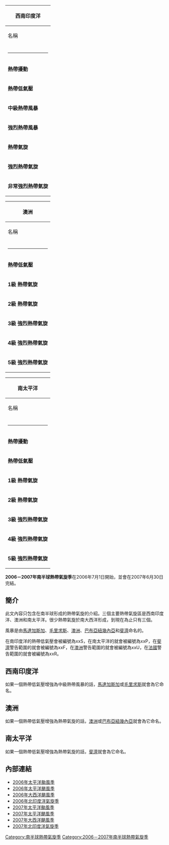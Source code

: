 {| class="wikitable" style="float:right; margin-left:1.5em; clear:both; width:20em"
! colspan="5" | 西南印度洋
|-
! 名稱 !!風速
|- align="right"
| style="font-size: 75%" |
| 海里
|-
| colspan="2" | <hr>
|- align="right"
| '''熱帶擾動''' || 28 <
|- align="right"
| '''熱帶低氣壓''' || 28–33
|- align="right"
| '''中級熱帶風暴''' || 34–47
|- align="right"
| '''強烈熱帶風暴''' || 48–63
|- align="right"
| '''熱帶氣旋''' || 64–89 
|- align="right"
| '''強烈熱帶氣旋''' || 90–115 
|- align="right"
| '''非常強烈熱帶氣旋''' || > 115 
|}

{| class="wikitable" style="float:right; margin-left:1.5em; clear:both; width:20em"
! colspan="5" | 澳洲
|-
! 名稱 !!風速
|- align="right"
| style="font-size: 75%" |
| 海里
|-
| colspan="2" | <hr>
|- align="right"
| '''熱帶低氣壓''' || 34 <
|- align="right"
| '''1級 熱帶氣旋''' || 34–47
|- align="right"
| '''2級 熱帶氣旋'''  || 48–63
|- align="right"
| '''3級 強烈熱帶氣旋'''  || 64–85 
|- align="right"
| '''4級 強烈熱帶氣旋''' || 86–107 
|- align="right"
| '''5級 強烈熱帶氣旋''' || > 107 
|}

{| class="wikitable" style="float:right; margin-left:1.5em; clear:both; width:20em"
! colspan="5" | 南太平洋
|-
! 名稱 !!風速
|- align="right"
| style="font-size: 75%" |
| 海里
|-
| colspan="2" | <hr>
|- align="right"
| '''熱帶擾動''' || N/A
|- align="right"
| '''熱帶低氣壓''' || 34 <
|- align="right"
| '''1級 熱帶氣旋''' || 34–47
|- align="right"
| '''2級 熱帶氣旋'''  || 48–63
|- align="right"
| '''3級 強烈熱帶氣旋'''  || 64–85 
|- align="right"
| '''4級 強烈熱帶氣旋''' || 86–107 
|- align="right"
| '''5級 強烈熱帶氣旋''' || > 107 
|}
'''2006－2007年南半球熱帶氣旋季'''在2006年7月1日開始，並會在2007年6月30日完結。

== 簡介 ==
此文內容只包含在南半球形成的熱帶氣旋的介紹。三個主要熱帶氣旋區是西南印度洋、澳洲和南太平洋。很少熱帶氣旋於南大西洋形成，到現在為止只有三個。

風暴是由[[馬達加斯加|馬達加斯加]]、[[毛里求斯|毛里求斯]]、[[澳洲|澳洲]]、[[巴布亞紐幾內亞|巴布亞紐幾內亞]]和[[斐濟|斐濟]]命名的。

在南印度洋的熱帶低氣壓會被編號為xxS，在南太平洋的就會被編號為xxP，在[[斐濟|斐濟]]警告範圍的就會被編號為xxF，在[[澳洲|澳洲]]警告範圍的就會被編號為xxU，在[[法國|法國]]警告範圍的就會被編號為xxR。

== 西南印度洋 ==
{{main|2006－2007年西南印度洋熱帶氣旋季}}
如果一個熱帶低氣壓增強為中級熱帶風暴的話，[[馬達加斯加|馬達加斯加]]或[[毛里求斯|毛里求斯]]就會為它命名。

== 澳洲 ==
{{main|2006－2007年澳洲地區熱帶氣旋季}}
如果一個熱帶低氣壓增強為熱帶氣旋的話，[[澳洲|澳洲]]或[[巴布亞紐幾內亞|巴布亞紐幾內亞]]就會為它命名。

== 南太平洋 ==
{{main|2006－2007年南太平洋熱帶氣旋季}}
如果一個熱帶低氣壓增強為熱帶氣旋的話，[[斐濟|斐濟]]就會為它命名。

== 內部連結 ==
* [[2006年太平洋颱風季|2006年太平洋颱風季]]
* [[2006年太平洋颶風季|2006年太平洋颶風季]]
* [[2006年大西洋颶風季|2006年大西洋颶風季]]
* [[2006年北印度洋氣旋季|2006年北印度洋氣旋季]]
* [[2007年太平洋颱風季|2007年太平洋颱風季]]
* [[2007年太平洋颶風季|2007年太平洋颶風季]]
* [[2007年大西洋颶風季|2007年大西洋颶風季]]
* [[2007年北印度洋氣旋季|2007年北印度洋氣旋季]]

[[Category:南半球熱帶氣旋季|Category:南半球熱帶氣旋季]]
[[Category:2006－2007年南半球熱帶氣旋季|Category:2006－2007年南半球熱帶氣旋季]]